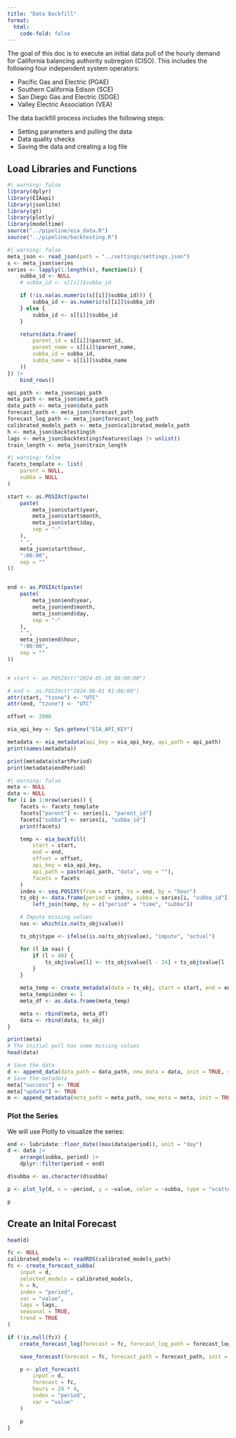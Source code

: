 ```yaml
---
title: "Data Backfill"
format:
  html:
    code-fold: false
---
```



The goal of this doc is to execute an initial data pull of the hourly demand for California balancing authority subregion (CISO). This includes the following four independent system operators:

- Pacific Gas and Electric (PGAE)
- Southern California Edison (SCE)
- San Diego Gas and Electric (SDGE)
- Valley Electric Association (VEA)

The data backfill process includes the following steps:

- Setting parameters and pulling the data
- Data quality checks
- Saving the data and creating a log file

## Load Libraries and Functions

```r
#| warning: false
library(dplyr)
library(EIAapi)
library(jsonlite)
library(gt)
library(plotly)
library(modeltime)
source("../pipeline/eia_data.R")
source("../pipeline/backtesting.R")
```


```r
#| warning: false
meta_json <- read_json(path = "../settings/settings.json")
s <- meta_json$series
series <- lapply(1:length(s), function(i) {
    subba_id <- NULL
    # subba_id <- s[[i]]$subba_id

    if (!is.na(as.numeric(s[[i]]$subba_id))) {
        subba_id <- as.numeric(s[[i]]$subba_id)
    } else {
        subba_id <- s[[i]]$subba_id
    }

    return(data.frame(
        parent_id = s[[i]]$parent_id,
        parent_name = s[[i]]$parent_name,
        subba_id = subba_id,
        subba_name = s[[i]]$subba_name
    ))
}) |>
    bind_rows()

api_path <- meta_json$api_path
meta_path <- meta_json$meta_path
data_path <- meta_json$data_path
forecast_path <- meta_json$forecast_path
forecast_log_path <- meta_json$forecast_log_path
calibrated_models_path <- meta_json$calibrated_models_path
h <- meta_json$backtesting$h
lags <- meta_json$backtesting$features$lags |> unlist()
train_length <- meta_json$train_length
```


```r
#| warning: false
facets_template <- list(
    parent = NULL,
    subba = NULL
)

start <- as.POSIXct(paste(
    paste(
        meta_json$start$year,
        meta_json$start$month,
        meta_json$start$day,
        sep = "-"
    ),
    " ",
    meta_json$start$hour,
    ":00:00",
    sep = ""
))


end <- as.POSIXct(paste(
    paste(
        meta_json$end$year,
        meta_json$end$month,
        meta_json$end$day,
        sep = "-"
    ),
    " ",
    meta_json$end$hour,
    ":00:00",
    sep = ""
))


# start <- as.POSIXct("2024-05-18 08:00:00")

# end <- as.POSIXct("2024-06-01 01:00:00")
attr(start, "tzone") <- "UTC"
attr(end, "tzone") <- "UTC"

offset <- 2000

eia_api_key <- Sys.getenv("EIA_API_KEY")
```


```r
metadata <- eia_metadata(api_key = eia_api_key, api_path = api_path)
print(names(metadata))

print(metadata$startPeriod)
print(metadata$endPeriod)

```


```r
#| warning: false
meta <- NULL
data <- NULL
for (i in 1:nrow(series)) {
    facets <- facets_template
    facets["parent"] <- series[i, "parent_id"]
    facets["subba"] <- series[i, "subba_id"]
    print(facets)

    temp <- eia_backfill(
        start = start,
        end = end,
        offset = offset,
        api_key = eia_api_key,
        api_path = paste(api_path, "data", sep = ""),
        facets = facets
    )
    index <- seq.POSIXt(from = start, to = end, by = "hour")
    ts_obj <- data.frame(period = index, subba = series[i, "subba_id"]) |>
        left_join(temp, by = c("period" = "time", "subba"))

    # Impute missing values
    nas <- which(is.na(ts_obj$value))

    ts_obj$type <- ifelse(is.na(ts_obj$value), "impute", "actual")

    for (l in nas) {
        if (l > 48) {
            ts_obj$value[l] <- (ts_obj$value[l - 24] + ts_obj$value[l - 48]) / 2
        }
    }

    meta_temp <- create_metadata(data = ts_obj, start = start, end = end, type = "backfill")
    meta_temp$index <- 1
    meta_df <- as.data.frame(meta_temp)

    meta <- rbind(meta, meta_df)
    data <- rbind(data, ts_obj)
}

```


```r
print(meta)
# The initial pull has some missing values
head(data)
```



```r
# Save the data
d <- append_data(data_path = data_path, new_data = data, init = TRUE, save = TRUE)
# Save the metadata
meta["success"] <- TRUE
meta["update"] <- TRUE
m <- append_metadata(meta_path = meta_path, new_meta = meta, init = TRUE, save = TRUE)
```


### Plot the Series

We will use Plotly to visualize the series:

```r

end <- lubridate::floor_date((max(data$period)), unit = "day")
d <- data |>
    arrange(subba, period) |>
    dplyr::filter(period < end)

d$subba <- as.character(d$subba)

p <- plot_ly(d, x = ~period, y = ~value, color = ~subba, type = "scatter", mode = "lines")

p
```


## Create an Inital Forecast

```r
head(d)

fc <- NULL
calibrated_models <- readRDS(calibrated_models_path)
fc <- create_forecast_subba(
    input = d,
    selected_models = calibrated_models,
    h = h,
    index = "period",
    var = "value",
    lags = lags,
    seasonal = TRUE,
    trend = TRUE
)

if (!is.null(fc)) {
    create_forecast_log(forecast = fc, forecast_log_path = forecast_log_path, h = h, init = TRUE, save = TRUE)

    save_forecast(forecast = fc, forecast_path = forecast_path, init = TRUE, save = TRUE)

    p <- plot_forecast(
        input = d,
        forecast = fc,
        hours = 24 * 4,
        index = "period",
        var = "value"
    )

    p
}

```
